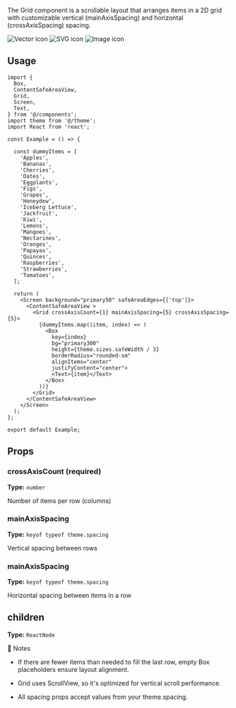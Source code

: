 
The Grid component is a scrollable layout that arranges items in a 2D grid with customizable vertical (mainAxisSpacing) and horizontal (crossAxisSpacing) spacing.

<Tabs>
  <TabItem value="vector" label="Axis Count(1)" default>
    <img
      src="https://github.com/user-attachments/assets/c8da187c-cfe5-47f8-9011-2a790ff0590a"
      alt="Vector icon"
      style={{
        maxWidth: "30%",
        height: "auto",
        boxShadow:
          "0 10px 15px -3px rgba(0,0,0,0.1), 0 4px 6px -4px rgba(0,0,0,0.1)",
      }}
    />
  </TabItem>
  <TabItem value="svg" label="Axis Count(2)">
    <img
      src="https://github.com/user-attachments/assets/f359c4c6-48b9-4920-a350-c80b3937d83e"
      alt="SVG icon"
      style={{
        maxWidth: "30%",
        height: "auto",
        boxShadow:
          "0 10px 15px -3px rgba(0,0,0,0.1), 0 4px 6px -4px rgba(0,0,0,0.1)",
      }}
    />
  </TabItem>
  <TabItem value="image" label="Axis Count(3)">
    <img
      src="https://github.com/user-attachments/assets/70d8a695-8438-4d31-ad40-f6d518b3bfea"
      alt="Image icon"
      style={{
        maxWidth: "30%",
        height: "auto",
        boxShadow:
          "0 10px 15px -3px rgba(0,0,0,0.1), 0 4px 6px -4px rgba(0,0,0,0.1)",
      }}
    />
  </TabItem>
</Tabs>

## Usage
```tsx
import {
  Box,
  ContentSafeAreaView,
  Grid,
  Screen,
  Text,
} from '@/components';
import theme from '@/theme';
import React from 'react';

const Example = () => {

  const dummyItems = [
    'Apples',
    'Bananas',
    'Cherries',
    'Dates',
    'Eggplants',
    'Figs',
    'Grapes',
    'Honeydew',
    'Iceberg Lettuce',
    'Jackfruit',
    'Kiwi',
    'Lemons',
    'Mangoes',
    'Nectarines',
    'Oranges',
    'Papayas',
    'Quinces',
    'Raspberries',
    'Strawberries',
    'Tomatoes',
  ];

  return (
    <Screen background="primary50" safeAreaEdges={['top']}>
      <ContentSafeAreaView >
        <Grid crossAxisCount={1} mainAxisSpacing={5} crossAxisSpacing={5}>
          {dummyItems.map((item, index) => (
            <Box
              key={index}
              bg="primary300"
              height={theme.sizes.safeWidth / 3}
              borderRadius="rounded-sm"
              alignItems="center"
              justifyContent="center">
              <Text>{item}</Text>
            </Box>
          ))}
        </Grid>
      </ContentSafeAreaView>
    </Screen>
  );
};

export default Example;
```

## Props

### crossAxisCount (required)

**Type:** `number`

Number of items per row (columns)

### mainAxisSpacing

**Type:** `keyof typeof theme.spacing`

Vertical spacing between rows


  ### mainAxisSpacing

**Type:** `keyof typeof theme.spacing`

Horizontal spacing between items in a row

## children

**Type:** `ReactNode`

🧩 Notes
- If there are fewer items than needed to fill the last row, empty Box placeholders ensure layout alignment.

- Grid uses ScrollView, so it's optimized for vertical scroll performance.

- All spacing props accept values from your theme.spacing.


